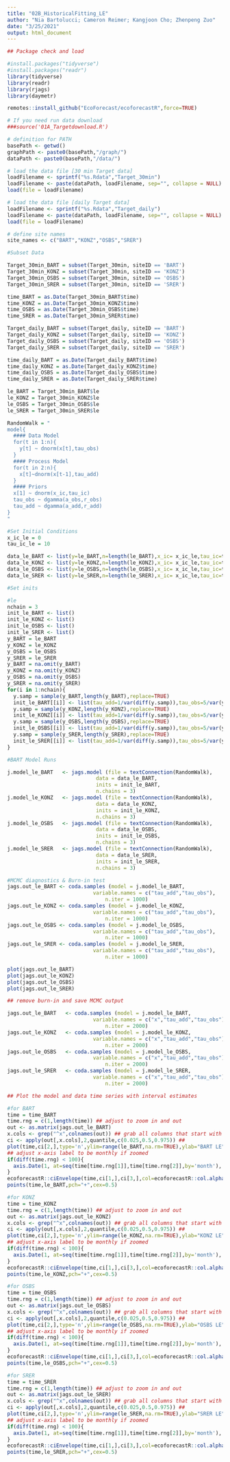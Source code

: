 ```yaml
---
title: "02B_HistoricalFitting_LE"
author: "Nia Bartolucci; Cameron Reimer; Kangjoon Cho; Zhenpeng Zuo"
date: "3/25/2021"
output: html_document
---
```


```r
## Package check and load

#install.packages("tidyverse")
#install.packages("readr")
library(tidyverse)
library(readr)
library(rjags)
library(daymetr)

remotes::install_github("EcoForecast/ecoforecastR",force=TRUE)
```

```r
# If you need run data download
###source('01A_Targetdownload.R')

# definition for PATH
basePath <- getwd() 
graphPath <- paste0(basePath,"/graph/")
dataPath <- paste0(basePath,"/data/")

# load the data file [30 min Target data]
loadFilename <- sprintf("%s.Rdata","Target_30min")
loadFilename <- paste(dataPath, loadFilename, sep="", collapse = NULL)
load(file = loadFilename)

# load the data file [daily Target data]
loadFilename <- sprintf("%s.Rdata","Target_daily")
loadFilename <- paste(dataPath, loadFilename, sep="", collapse = NULL)
load(file = loadFilename)

# define site names
site_names <- c("BART","KONZ","OSBS","SRER")

```

```r

#Subset Data 

Target_30min_BART = subset(Target_30min, siteID == 'BART')
Target_30min_KONZ = subset(Target_30min, siteID == 'KONZ')
Target_30min_OSBS = subset(Target_30min, siteID == 'OSBS')
Target_30min_SRER = subset(Target_30min, siteID == 'SRER')

time_BART = as.Date(Target_30min_BART$time)
time_KONZ = as.Date(Target_30min_KONZ$time)
time_OSBS = as.Date(Target_30min_OSBS$time)
time_SRER = as.Date(Target_30min_SRER$time)

Target_daily_BART = subset(Target_daily, siteID == 'BART')
Target_daily_KONZ = subset(Target_daily, siteID == 'KONZ')
Target_daily_OSBS = subset(Target_daily, siteID == 'OSBS')
Target_daily_SRER = subset(Target_daily, siteID == 'SRER')

time_daily_BART = as.Date(Target_daily_BART$time)
time_daily_KONZ = as.Date(Target_daily_KONZ$time)
time_daily_OSBS = as.Date(Target_daily_OSBS$time)
time_daily_SRER = as.Date(Target_daily_SRER$time)

le_BART = Target_30min_BART$le
le_KONZ = Target_30min_KONZ$le
le_OSBS = Target_30min_OSBS$le
le_SRER = Target_30min_SRER$le

```

```r
RandomWalk = "
model{
  #### Data Model
  for(t in 1:n){
    y[t] ~ dnorm(x[t],tau_obs)
  }
  #### Process Model
  for(t in 2:n){
    x[t]~dnorm(x[t-1],tau_add)
  }
  #### Priors
  x[1] ~ dnorm(x_ic,tau_ic)
  tau_obs ~ dgamma(a_obs,r_obs)
  tau_add ~ dgamma(a_add,r_add)
}
"
```

```r
#Set Initial Conditions 
x_ic_le = 0
tau_ic_le = 10 

data_le_BART <- list(y=le_BART,n=length(le_BART),x_ic= x_ic_le,tau_ic=tau_ic_le, a_obs=1,r_obs=1,a_add=1,r_add=1)
data_le_KONZ <- list(y=le_KONZ,n=length(le_KONZ),x_ic= x_ic_le,tau_ic=tau_ic_le, a_obs=1,r_obs=1,a_add=1,r_add=1)
data_le_OSBS <- list(y=le_OSBS,n=length(le_OSBS),x_ic= x_ic_le,tau_ic=tau_ic_le, a_obs=1,r_obs=1,a_add=1,r_add=1)
data_le_SRER <- list(y=le_SRER,n=length(le_SRER),x_ic= x_ic_le,tau_ic=tau_ic_le, a_obs=1,r_obs=1,a_add=1,r_add=1)
```

```r
#Set inits 

#le
nchain = 3
init_le_BART <- list()
init_le_KONZ <- list()
init_le_OSBS <- list()
init_le_SRER <- list()
y_BART = le_BART 
y_KONZ = le_KONZ
y_OSBS = le_OSBS
y_SRER = le_SRER
y_BART = na.omit(y_BART)
y_KONZ = na.omit(y_KONZ)
y_OSBS = na.omit(y_OSBS)
y_SRER = na.omit(y_SRER)
for(i in 1:nchain){
  y.samp = sample(y_BART,length(y_BART),replace=TRUE)
  init_le_BART[[i]] <- list(tau_add=1/var(diff(y.samp)),tau_obs=5/var(y.samp))
  y.samp = sample(y_KONZ,length(y_KONZ),replace=TRUE)
  init_le_KONZ[[i]] <- list(tau_add=1/var(diff(y.samp)),tau_obs=5/var(y.samp))
  y.samp = sample(y_OSBS,length(y_OSBS),replace=TRUE)
  init_le_OSBS[[i]] <- list(tau_add=1/var(diff(y.samp)),tau_obs=5/var(y.samp))
  y.samp = sample(y_SRER,length(y_SRER),replace=TRUE)
  init_le_SRER[[i]] <- list(tau_add=1/var(diff(y.samp)),tau_obs=5/var(y.samp))
}
```


```r
#BART Model Runs

j.model_le_BART   <- jags.model (file = textConnection(RandomWalk),
                             data = data_le_BART,
                             inits = init_le_BART,
                             n.chains = 3)
j.model_le_KONZ   <- jags.model (file = textConnection(RandomWalk),
                             data = data_le_KONZ,
                             inits = init_le_KONZ,
                             n.chains = 3)
j.model_le_OSBS   <- jags.model (file = textConnection(RandomWalk),
                             data = data_le_OSBS,
                             inits = init_le_OSBS,
                             n.chains = 3)
j.model_le_SRER   <- jags.model (file = textConnection(RandomWalk),
                             data = data_le_SRER,
                             inits = init_le_SRER,
                             n.chains = 3)

```

```r
#MCMC diagnostics & Burn-in test
jags.out_le_BART <- coda.samples (model = j.model_le_BART,
                            variable.names = c("tau_add","tau_obs"),
                                n.iter = 1000)
jags.out_le_KONZ <- coda.samples (model = j.model_le_KONZ,
                            variable.names = c("tau_add","tau_obs"),
                                n.iter = 1000)
jags.out_le_OSBS <- coda.samples (model = j.model_le_OSBS,
                            variable.names = c("tau_add","tau_obs"),
                                n.iter = 1000)
jags.out_le_SRER <- coda.samples (model = j.model_le_SRER,
                            variable.names = c("tau_add","tau_obs"),
                                n.iter = 1000)

plot(jags.out_le_BART)
plot(jags.out_le_KONZ)
plot(jags.out_le_OSBS)
plot(jags.out_le_SRER)

```

```r
## remove burn-in and save MCMC output

jags.out_le_BART   <- coda.samples (model = j.model_le_BART,
                            variable.names = c("x","tau_add","tau_obs"),
                                n.iter = 2000)
jags.out_le_KONZ   <- coda.samples (model = j.model_le_KONZ,
                            variable.names = c("x","tau_add","tau_obs"),
                                n.iter = 2000)
jags.out_le_OSBS   <- coda.samples (model = j.model_le_OSBS,
                            variable.names = c("x","tau_add","tau_obs"),
                                n.iter = 2000)
jags.out_le_SRER   <- coda.samples (model = j.model_le_SRER,
                            variable.names = c("x","tau_add","tau_obs"),
                                n.iter = 2000)

```



```r
## Plot the model and data time series with interval estimates

#for BART
time = time_BART
time.rng = c(1,length(time)) ## adjust to zoom in and out
out <- as.matrix(jags.out_le_BART)
x.cols <- grep("^x",colnames(out)) ## grab all columns that start with the letter x
ci <- apply(out[,x.cols],2,quantile,c(0.025,0.5,0.975)) ## 
plot(time,ci[2,],type='n',ylim=range(le_BART,na.rm=TRUE),ylab="BART LE",xlim=time[time.rng])
## adjust x-axis label to be monthly if zoomed
if(diff(time.rng) < 100){
  axis.Date(1, at=seq(time[time.rng[1]],time[time.rng[2]],by='month'), format = "%Y-%m")
}
ecoforecastR::ciEnvelope(time,ci[1,],ci[3,],col=ecoforecastR::col.alpha("lightBlue",0.75))
points(time,le_BART,pch="+",cex=0.5)

#for KONZ
time = time_KONZ
time.rng = c(1,length(time)) ## adjust to zoom in and out
out <- as.matrix(jags.out_le_KONZ)
x.cols <- grep("^x",colnames(out)) ## grab all columns that start with the letter x
ci <- apply(out[,x.cols],2,quantile,c(0.025,0.5,0.975)) ## 
plot(time,ci[2,],type='n',ylim=range(le_KONZ,na.rm=TRUE),ylab="KONZ LE",xlim=time[time.rng])
## adjust x-axis label to be monthly if zoomed
if(diff(time.rng) < 100){
  axis.Date(1, at=seq(time[time.rng[1]],time[time.rng[2]],by='month'), format = "%Y-%m")
}
ecoforecastR::ciEnvelope(time,ci[1,],ci[3,],col=ecoforecastR::col.alpha("lightBlue",0.75))
points(time,le_KONZ,pch="+",cex=0.5)

#for OSBS
time = time_OSBS
time.rng = c(1,length(time)) ## adjust to zoom in and out
out <- as.matrix(jags.out_le_OSBS)
x.cols <- grep("^x",colnames(out)) ## grab all columns that start with the letter x
ci <- apply(out[,x.cols],2,quantile,c(0.025,0.5,0.975)) ## 
plot(time,ci[2,],type='n',ylim=range(le_OSBS,na.rm=TRUE),ylab="OSBS LE",xlim=time[time.rng])
## adjust x-axis label to be monthly if zoomed
if(diff(time.rng) < 100){
  axis.Date(1, at=seq(time[time.rng[1]],time[time.rng[2]],by='month'), format = "%Y-%m")
}
ecoforecastR::ciEnvelope(time,ci[1,],ci[3,],col=ecoforecastR::col.alpha("lightBlue",0.75))
points(time,le_OSBS,pch="+",cex=0.5)

#for SRER
time = time_SRER
time.rng = c(1,length(time)) ## adjust to zoom in and out
out <- as.matrix(jags.out_le_SRER)
x.cols <- grep("^x",colnames(out)) ## grab all columns that start with the letter x
ci <- apply(out[,x.cols],2,quantile,c(0.025,0.5,0.975)) ## 
plot(time,ci[2,],type='n',ylim=range(le_SRER,na.rm=TRUE),ylab="SRER LE",xlim=time[time.rng])
## adjust x-axis label to be monthly if zoomed
if(diff(time.rng) < 100){
  axis.Date(1, at=seq(time[time.rng[1]],time[time.rng[2]],by='month'), format = "%Y-%m")
}
ecoforecastR::ciEnvelope(time,ci[1,],ci[3,],col=ecoforecastR::col.alpha("lightBlue",0.75))
points(time,le_SRER,pch="+",cex=0.5)

```